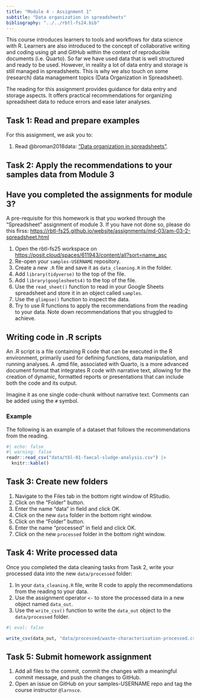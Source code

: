 ```yaml
---
title: "Module 4 - Assignment 1"
subtitle: "Data organization in spreadsheets"
bibliography: "../../rbtl-fs24.bib"
---
```


This course introduces learners to tools and workflows for data science with R. Learners are also introduced to the concept of collaborative writing and coding using git and GitHub within the context of reproducible documents (i.e. Quarto). So far we have used data that is well structured and ready to be used. However, in reality a lot of data entry and storage is still managed in spreadsheets. This is why we also touch on some (research) data management topics (Data Organization in Spreadsheet).

The reading for this assignment provides guidance for data entry and storage aspects. It offers practical recommendations for organizing spreadsheet data to reduce errors and ease later analyses.

## Task 1: Read and prepare examples

For this assignment, we ask you to:

1. Read @broman2018data: ["Data organization in spreadsheets"](https://www.tandfonline.com/doi/full/10.1080/00031305.2017.1375989). 

## Task 2: Apply the recommendations to your samples data from Module 3

::: {.callout-important}
## Have you completed the assignments for module 3?
A pre-requisite for this homework is that you worked through the "Spreadsheet" assignment of module 3. If you have not done so, please do this firss: <https://rbtl-fs25.github.io/website/assignments/md-03/am-03-2-spreadsheet.html>
:::

1. Open the rbtl-fs25 workspace on <https://posit.cloud/spaces/611943/content/all?sort=name_asc>
2. Re-open your `samples-USERNAME` repository.
3. Create a new `.R` file and save it as `data_cleaning.R` in the folder.
4. Add `library(tidyverse)` to the top of the file.
5. Add `library(googlesheets4)` to the top of the file.
6. Use the `read_sheet()` function to read in your Google Sheets spreadsheet and store it in an object called `samples`.
7. Use the `glimpse()` function to inspect the data.
8. Try to use R functions to apply the recommendations from the reading to your data. Note down recommendations that you struggled to achieve.

::: {.callout-note}
## Writing code in .R scripts
An .R script is a file containing R code that can be executed in the R environment, primarily used for defining functions, data manipulation, and running analyses. A .qmd file, associated with Quarto, is a more advanced document format that integrates R code with narrative text, allowing for the creation of dynamic, formatted reports or presentations that can include both the code and its output.

Imagine it as one single code-chunk without narrative text. Comments can be added using the `#` symbol.
:::

### Example

The following is an example of a dataset that follows the recommendations from the reading. 

```r
#| echo: false
#| warning: false 
readr::read_csv("data/tbl-01-faecal-sludge-analysis.csv") |> 
  knitr::kable()
```

## Task 3: Create new folders

1. Navigate to the Files tab in the bottom right window of RStudio.
2. Click on the "Folder" button.
3. Enter the name "data" in field and click OK.
4. Click on the new `data` folder in the bottom right window.
5. Click on the "Folder" button.
6. Enter the name "processed" in field and click OK.
7. Click on the new `processed` folder in the bottom right window.

## Task 4: Write processed data

Once you completed the data cleaning tasks from Task 2, write your processed data into the new `data/processed` folder:

1. In your `data_cleaning.R` file, write R code to apply the recommendations from the reading to your data.
2. Use the assignment operator `<-` to store the processed data in a new object named `data_out`.
3. Use the `write_csv()` function to write the `data_out` object to the `data/processed` folder.

```r
#| eval: false

write_csv(data_out, "data/processed/waste-characterisation-processed.csv")

```

## Task 5: Submit homework assignment

1. Add all files to the commit, commit the changes with a meaningful commit message, and push the changes to GitHub.
2. Open an issue on GitHub on your samples-USERNAME repo and tag the course instructor `@larnsce`.

